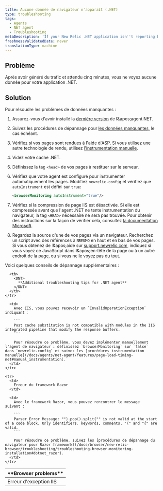 ```yaml
---
title: Aucune donnée de navigateur n'apparaît (.NET)
type: troubleshooting
tags:
  - Agents
  - NET agent
  - Troubleshooting
metaDescription: 'If your New Relic .NET application isn''t reporting browser data, follow these troubleshooting procedures.'
freshnessValidatedDate: never
translationType: machine
---
```


## Problème

Après avoir généré du trafic et attendu cinq minutes, vous ne voyez aucune donnée <InlinePopover type="browser" />pour votre application .NET.

## Solution

Pour résoudre les problèmes de données manquantes :

1. Assurez-vous d'avoir installé la [dernière version](/docs/releases/dotnet) de l&amp;apos;agent.NET.

2. Suivez les procédures de dépannage pour [les données manquantes,](/docs/agents/net-agent/troubleshooting/no-data-appears-net) le cas échéant.

3. Vérifiez si vos pages sont rendues à l'aide d'ASP. Si vous utilisez une autre technologie de rendu, utilisez [l'instrumentation manuelle](/docs/agents/net-agent/features/page-load-timing-net#manual_instrumentation).

4. Videz votre cache .NET.

5. Définissez la tag `<head>` de vos pages à restituer sur le serveur.

6. Vérifiez que votre agent est configuré pour instrumenter automatiquement les pages. Modifiez `newrelic.config` et vérifiez que `autoInstrument` est défini sur `true`:

   ```xml
   <browserMonitoring autoInstrument="true"/>
   ```

7. Vérifiez si la compression de page IIS est désactivée. Si elle est compressée avant que l'agent .NET ne tente instrumentation du navigateur, la tag `<HEAD>` nécessaire ne sera pas trouvée. Pour obtenir des instructions sur la façon de vérifier cela, consultez [la documentation Microsoft](https://docs.microsoft.com/en-us/iis/configuration/system.webserver/httpcompression/).

8. Regardez la source d'une de vos pages via un navigateur. Recherchez un script avec des références à `NREUMQ` en haut et en bas de vos pages. Si vous obtenez de l&amp;apos;aide sur [support.newrelic.com](https://support.newrelic.com), indiquez si vous voyez ce JavaScript dans l&amp;apos;en-tête de la page ou à un autre endroit de la page, ou si vous ne le voyez pas du tout.

Voici quelques conseils de dépannage supplémentaires :

<table>
  <thead>
    <tr>
      <th>
        <DNT>
          **Browser problems**
        </DNT>
      </th>

      <th>
        <DNT>
          **Additional troubleshooting tips for .NET agent**
        </DNT>
      </th>
    </tr>
  </thead>

  <tbody>
    <tr>
      <td>
        Erreur d'exception IIS
      </td>

      <td>
        Avec IIS, vous pouvez recevoir un `InvalidOperationException` indiquant :

        ```
        Post cache substitution is not compatible with modules in the IIS integrated pipeline that modify the response buffers.
        ```

        Pour résoudre ce problème, vous devez implémenter manuellement l'agent de navigateur : définissez `browserMonitoring` sur `false` dans `newrelic.config` et suivez les [procédures instrumentation manuelle](/docs/agents/net-agent/features/page-load-timing-net#manual_instrumentation).
      </td>
    </tr>

    <tr>
      <td>
        Erreur du framework Razor
      </td>

      <td>
        Avec le framework Razor, vous pouvez rencontrer le message suivant :

        ```
        Parser Error Message: "").pop().split("" is not valid at the start of a code block. Only identifiers, keywords, comments, "(" and "{" are valid.
        ```

        Pour résoudre ce problème, suivez les [procédures de dépannage du navigateur pour Razor framework](/docs/browser/new-relic-browser/troubleshooting/troubleshooting-browser-monitoring-installation#dotnet_razor).
      </td>
    </tr>
  </tbody>
</table>